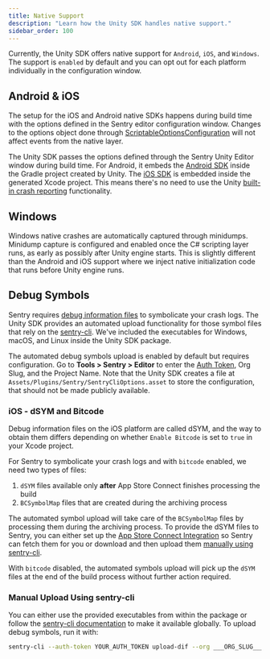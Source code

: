 ```yaml
---
title: Native Support
description: "Learn how the Unity SDK handles native support."
sidebar_order: 100
---
```


Currently, the Unity SDK offers native support for `Android`, `iOS`, and `Windows`. The support is `enabled` by default and you can opt out for each platform individually in the configuration window.

## Android & iOS

<Note>

The setup for the iOS and Android native SDKs happens during build time with the options defined in the Sentry editor configuration window. Changes to the options object done through [ScriptableOptionsConfiguration](/platforms/unity/configuration/options/) will not affect events from the native layer.

</Note>

The Unity SDK passes the options defined through the Sentry Unity Editor window during build time. For Android, it embeds the [Android SDK](/platforms/android/) inside the Gradle project created by Unity. The [iOS SDK](/platforms/apple/guides/ios/) is embedded inside the generated Xcode project. This means there's no need to use the Unity [built-in crash reporting](https://docs.unity3d.com/ScriptReference/CrashReport.html) functionality.

## Windows

Windows native crashes are automatically captured through minidumps. Minidump capture is configured and enabled once the C# scripting layer runs, as early as possibly after Unity engine starts. This is slightly different than the Android and iOS support where we inject native initialization code that runs before Unity engine runs.

## Debug Symbols

Sentry requires [debug information files](/platforms/android/data-management/debug-files/) to symbolicate your crash logs. The Unity SDK provides an automated upload functionality for those symbol files that rely on the [sentry-cli](/product/cli/). We've included the executables for Windows, macOS, and Linux inside the Unity SDK package.

The automated debug symbols upload is enabled by default but requires configuration. Go to **Tools > Sentry > Editor** to enter the [Auth Token](https://sentry.io/api/), Org Slug, and the Project Name. Note that the Unity SDK creates a file at `Assets/Plugins/Sentry/SentryCliOptions.asset` to store the configuration, that should not be made publicly available.

### iOS - dSYM and Bitcode

Debug information files on the iOS platform are called dSYM, and the way to obtain them differs depending on whether `Enable Bitcode` is set to `true` in your Xcode project.

For Sentry to symbolicate your crash logs and with `bitcode` enabled, we need two types of files:
1. `dSYM` files available only **after** App Store Connect finishes processing the build
2. `BCSymbolMap` files that are created during the archiving process

The automated symbol upload will take care of the `BCSymbolMap` files by processing them during the archiving process. To provide the dSYM files to Sentry, you can either set up the [App Store Connect Integration](/platforms/apple/guides/ios/dsym/#bitcode-appstore) so Sentry can fetch them for you or download and then upload them [manually using sentry-cli](/platforms/apple/guides/ios/dsym/#bitcode-sentrycli).

With `bitcode` disabled, the automated symbols upload will pick up the `dSYM` files at the end of the build process without further action required.

### Manual Upload Using sentry-cli

You can either use the provided executables from within the package or follow the [sentry-cli documentation](/product/cli/installation/) to make it available globally. To upload debug symbols, run it with:

```bash
sentry-cli --auth-token YOUR_AUTH_TOKEN upload-dif --org ___ORG_SLUG___ --project ___PROJECT_SLUG___ PATH_TO_SYMBOLS
```
